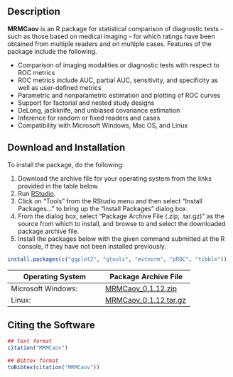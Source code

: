 ## Description

**MRMCaov** is an R package for statistical comparison of diagnostic tests - such as those based on medical imaging - for which ratings have been obtained from multiple readers and on multiple cases.  Features of the package include the following.

* Comparison of imaging modalities or diagnostic tests with respect to ROC metrics
* ROC metrics include AUC, partial AUC, sensitivity, and specificity as well as user-defined metrics
* Parametric and nonparametric estimation and plotting of ROC curves
* Support for factorial and nested study designs
* DeLong, jackknife, and unbiased covariance estimation
* Inference for random or fixed readers and cases
* Compatibility with Microsoft Windows, Mac OS, and Linux


## Download and Installation

To install the package, do the following:

1. Download the archive file for your operating system from the links provided in the table below.
2. Run [RStudio](https://www.rstudio.com/products/rstudio/).
3. Click on "Tools" from the RStudio menu and then select "Install Packages..." to bring up the "Install Packages" dialog box.
4. From the dialog box, select "Package Archive File (.zip; .tar.gz)" as the source from which to install, and browse to and select the downloaded package archive file.
5. Install the packages below with the given command submitted at the R console, if they have not been installed previously.

```r
install.packages(c("ggplot2", "gtools", "mvtnorm", "pROC", "tibble"))
```

| Operating System      | Package Archive File | 
|-----------------------|----------------------|
| Microsoft Windows: | [MRMCaov_0.1.12.zip](https://iowa-my.sharepoint.com/:u:/g/personal/bjsmith_uiowa_edu/EZvSfeD6QEBKstoYf3ffWDwBlPS_CNBhuTkqKEGcHZt93w) |
| Linux: | [MRMCaov_0.1.12.tar.gz](https://iowa-my.sharepoint.com/:u:/g/personal/bjsmith_uiowa_edu/ERjzWoVL-E9HkW893DLwY3EBD-PQzGK8iBQ9yzN7ocHt2Q) |


## Citing the Software

```r
## Text format
citation("MRMCaov")

## Bibtex format
toBibtex(citation("MRMCaov"))
```
